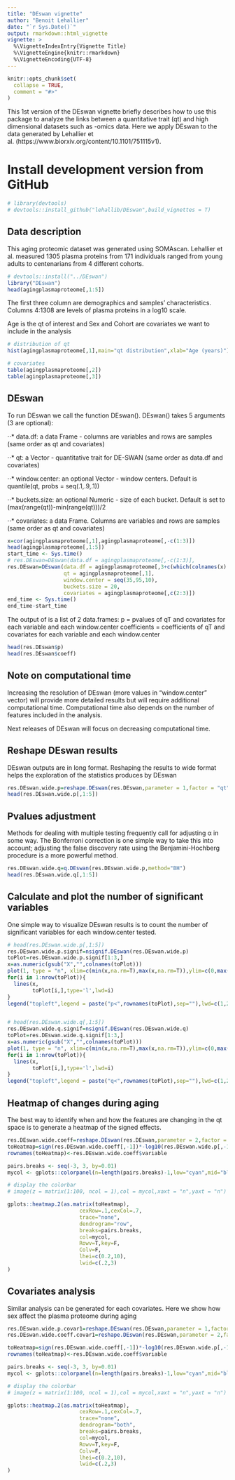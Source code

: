 ```yaml
---
title: "DEswan vignette"
author: "Benoit Lehallier"
date: "`r Sys.Date()`"
output: rmarkdown::html_vignette
vignette: >
  %\VignetteIndexEntry{Vignette Title}
  %\VignetteEngine{knitr::rmarkdown}
  %\VignetteEncoding{UTF-8}
---
```


```r
knitr::opts_chunk$set(
  collapse = TRUE,
  comment = "#>"
)
```

This 1st version of the DEswan vignette briefly describes how to use this package to analyze the links between a quantitative trait (qt) and high dimensional datasets such as -omics data.
Here we apply DEswan to the data generated by Lehallier et al. (https://www.biorxiv.org/content/10.1101/751115v1). 

# Install development version from GitHub

```r
# library(devtools)
# devtools::install_github("lehallib/DEswan",build_vignettes = T)
```

## Data description

This aging proteomic dataset was generated using SOMAscan. Lehallier et al. measured 1305 plasma proteins from 171 individuals ranged from young adults to centenarians from 4 different cohorts. 


```r
# devtools::install("../DEswan")
library("DEswan")
head(agingplasmaproteome[,1:5])
```

The first three column are demographics and samples' characteristics. Columns 4:1308 are levels of plasma proteins in a log10 scale.

Age is the qt of interest and Sex and Cohort are covariates we want to include in the analysis

```r

# distribution of qt
hist(agingplasmaproteome[,1],main="qt distribution",xlab="Age (years)")

# covariates
table(agingplasmaproteome[,2])
table(agingplasmaproteome[,3])

```



## DEswan

To run DEswan we call the function DEswan(). DEswan() takes 5 arguments (3 are optional):


⋅⋅* data.df:	a data Frame - columns are variables and rows are samples (same order as qt and covariates)

⋅⋅* qt:	a Vector - quantitative trait for DE-SWAN (same order as data.df and covariates)

⋅⋅* window.center:	an optional Vector - window centers. Default is quantile(qt, probs = seq(.1,.9,.1))

⋅⋅* buckets.size:	an optional Numeric - size of each bucket. Default is set to (max(range(qt))-min(range(qt)))/2

⋅⋅* covariates:	a data Frame. Columns are variables and rows are samples (same order as qt and covariates)




```r

x=cor(agingplasmaproteome[,1],agingplasmaproteome[,-c(1:3)])
head(agingplasmaproteome[,1:5])
start_time <- Sys.time()
# res.DEswan=DEswan(data.df = agingplasmaproteome[,-c(1:3)],
res.DEswan=DEswan(data.df = agingplasmaproteome[,3+c(which(colnames(x) %in% colnames(x)[abs(x)>.5]))],
                  qt = agingplasmaproteome[,1],
                  window.center = seq(35,95,10),
                  buckets.size = 20,
                  covariates = agingplasmaproteome[,c(2:3)])
end_time <- Sys.time()
end_time-start_time
```



The output of is a list of 2 data.frames: 
  p = pvalues of qT and covariates for each variable and each window.center
  coefficients = coefficients of qT and covariates for each variable and each window.center


```r
head(res.DEswan$p)
head(res.DEswan$coeff)
```


## Note on computational time


Increasing the resolution of DEswan (more values in "window.center" vector) will provide more detailed results but will require additional computational time.
Computational time also depends on the number of features included in the analysis. 

Next releases of DEswan will focus on decreasing computational time.


## Reshape DEswan results

DEswan outputs are in long format. Reshaping the results to wide format helps the exploration of the statistics produces by DEswan


```r
res.DEswan.wide.p=reshape.DEswan(res.DEswan,parameter = 1,factor = "qt")
head(res.DEswan.wide.p[,1:5])
```




## Pvalues adjustment

Methods for dealing with multiple testing frequently call for adjusting α in some way. The Bonferroni correction is one simple way to take this into account; adjusting the false discovery rate using the Benjamini-Hochberg procedure is a more powerful method.


```r
res.DEswan.wide.q=q.DEswan(res.DEswan.wide.p,method="BH")
head(res.DEswan.wide.q[,1:5])
```



## Calculate and plot the number of significant variables


One simple way to visualize DEswan results is to count the number of significant variables for each window.center tested.


```r
# head(res.DEswan.wide.p[,1:5])
res.DEswan.wide.p.signif=nsignif.DEswan(res.DEswan.wide.p)
toPlot=res.DEswan.wide.p.signif[1:3,]
x=as.numeric(gsub("X","",colnames(toPlot)))
plot(1, type = "n", xlim=c(min(x,na.rm=T),max(x,na.rm=T)),ylim=c(0,max(toPlot,na.rm=T)),ylab="# significant",xlab="qt")
for(i in 1:nrow(toPlot)){
  lines(x,
        toPlot[i,],type='l',lwd=i)
}
legend("topleft",legend = paste("p<",rownames(toPlot),sep=""),lwd=c(1,2,3))


# head(res.DEswan.wide.q[,1:5])
res.DEswan.wide.q.signif=nsignif.DEswan(res.DEswan.wide.q)
toPlot=res.DEswan.wide.q.signif[1:3,]
x=as.numeric(gsub("X","",colnames(toPlot)))
plot(1, type = "n", xlim=c(min(x,na.rm=T),max(x,na.rm=T)),ylim=c(0,max(toPlot,na.rm=T)),ylab="# significant",xlab="qt")
for(i in 1:nrow(toPlot)){
  lines(x,
        toPlot[i,],type='l',lwd=i)
}
legend("topleft",legend = paste("q<",rownames(toPlot),sep=""),lwd=c(1,2,3))
```



## Heatmap of changes during aging

The best way to identify when and how the features are changing in the qt space is to generate a heatmap of the signed effects.


```r


res.DEswan.wide.coeff=reshape.DEswan(res.DEswan,parameter = 2,factor = "qt")
toHeatmap=sign(res.DEswan.wide.coeff[,-1])*-log10(res.DEswan.wide.p[,-1])
rownames(toHeatmap)<-res.DEswan.wide.coeff$variable

pairs.breaks <- seq(-3, 3, by=0.01)
mycol <- gplots::colorpanel(n=length(pairs.breaks)-1,low="cyan",mid="black",high="yellow")

# display the colorbar
# image(z = matrix(1:100, ncol = 1),col = mycol,xaxt = "n",yaxt = "n")

gplots::heatmap.2(as.matrix(toHeatmap),
                       cexRow=.1,cexCol=.7,
                       trace="none",
                       dendrogram="row",
                       breaks=pairs.breaks, 
                       col=mycol, 
                       Rowv=T,key=F,
                       Colv=F,
                       lhei=c(0.2,10),
                       lwid=c(.2,3)
)

```




## Covariates analysis


Similar analysis can be generated for each covariates. Here we show how sex affect the plasma proteome during aging


```r


res.DEswan.wide.p.covar1=reshape.DEswan(res.DEswan,parameter = 1,factor = "Sex")
res.DEswan.wide.coeff.covar1=reshape.DEswan(res.DEswan,parameter = 2,factor = "SexMale")

toHeatmap=sign(res.DEswan.wide.coeff[,-1])*-log10(res.DEswan.wide.p[,-1])
rownames(toHeatmap)<-res.DEswan.wide.coeff$variable

pairs.breaks <- seq(-3, 3, by=0.01)
mycol <- gplots::colorpanel(n=length(pairs.breaks)-1,low="cyan",mid="black",high="yellow")

# display the colorbar
# image(z = matrix(1:100, ncol = 1),col = mycol,xaxt = "n",yaxt = "n")

gplots::heatmap.2(as.matrix(toHeatmap),
                       cexRow=.1,cexCol=.7,
                       trace="none",
                       dendrogram="both",
                       breaks=pairs.breaks, 
                       col=mycol, 
                       Rowv=T,key=F,
                       Colv=F,
                       lhei=c(0.2,10),
                       lwid=c(.2,3)
)

```


